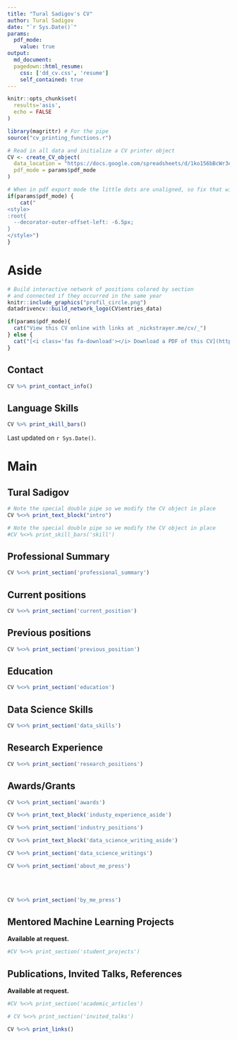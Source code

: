 ```yaml
---
title: "Tural Sadigov's CV"
author: Tural Sadigov
date: "`r Sys.Date()`"
params:
  pdf_mode:
    value: true
output:
  md_document:
  pagedown::html_resume:
    css: ['dd_cv.css', 'resume']
    self_contained: true
---
```


```r
knitr::opts_chunk$set(
  results='asis', 
  echo = FALSE
)

library(magrittr) # For the pipe
source("cv_printing_functions.r")

# Read in all data and initialize a CV printer object
CV <- create_CV_object(
  data_location = "https://docs.google.com/spreadsheets/d/1ko156bBcWr3exX256YWPiqSf-tP6QwDEHi5LU-ePDAI/edit#gid=917338460",  
  pdf_mode = params$pdf_mode
)

```

```r
# When in pdf export mode the little dots are unaligned, so fix that with some conditional CSS.
if(params$pdf_mode) {
    cat("
<style>
:root{
  --decorator-outer-offset-left: -6.5px;
}
</style>")
}
```

# Aside

```r
# Build interactive network of positions colored by section
# and connected if they occurred in the same year
knitr::include_graphics("profil_circle.png")
datadrivencv::build_network_logo(CV$entries_data)

```

```r
if(params$pdf_mode){
  cat("View this CV online with links at _nickstrayer.me/cv/_")
} else {
  cat("[<i class='fas fa-download'></i> Download a PDF of this CV](https://github.com/nstrayer/cv/raw/master/strayer_cv.pdf)")
}
```

## Contact {#contact}

```r
CV %>% print_contact_info()
```

## Language Skills {#skills}

```r
CV %>% print_skill_bars()
```

Last updated on `r Sys.Date()`.

<!-- Resume is created using R packages **`datadrivencv`** and **`R Markdown`** within **`RStudio.`** -->

# Main

## Tural Sadigov {#title}

```r
# Note the special double pipe so we modify the CV object in place
CV %<>% print_text_block("intro") 
```

```r
# Note the special double pipe so we modify the CV object in place
#CV %<>% print_skill_bars('skill') 
```

## Professional Summary {data-icon="pencil"}

```r
CV %<>% print_section('professional_summary')
```

## Current positions {data-icon="suitcase"}

```r
CV %<>% print_section('current_position')
```

## Previous positions {data-icon="suitcase"}

```r
CV %<>% print_section('previous_position')
```

## Education {data-icon="graduation-cap" data-concise="true"}

```r
CV %<>% print_section('education')
```

## Data Science Skills {data-icon="laptop"}

```r
CV %<>% print_section('data_skills')
```

## Research Experience {data-icon="laptop"}

```r
CV %<>% print_section('research_positions')
```

## Awards/Grants {data-icon="trophy"}

```r
CV %<>% print_section('awards')
```

::: aside
```r
CV %<>% print_text_block('industy_experience_aside')
```
:::

```r
CV %<>% print_section('industry_positions')
```

<!-- These breaks just force a new page so section doesnt get cut off -->

<!-- Selected Data Science Writing {data-icon=chart-line} -->

<!-- -------------------------------------------------------------------------------- -->

::: aside
```r
CV %<>% print_text_block('data_science_writing_aside')
```
:::

```r
CV %<>% print_section('data_science_writings')
```

<!--Selected Press (About)  {data-icon=newspaper} -->

<!-- -------------------------------------------------------------------------------- -->

```r
CV %<>% print_section('about_me_press')
```

<br> <br>

```{=html}
<!-- 
Selected Press (By)  {data-icon=newspaper} -->
```
<!-- -------------------------------------------------------------------------------- -->

```r
CV %<>% print_section('by_me_press')
```

## Mentored Machine Learning Projects {data-icon="chalkboard-teacher"}

**Available at request.**

```r
#CV %<>% print_section('student_projects')
```

## Publications, Invited Talks, References {data-icon="book"}

**Available at request.**

```r
#CV %<>% print_section('academic_articles')
```

```r
# CV %<>% print_section('invited_talks')
```

```r
CV %<>% print_links()
```
